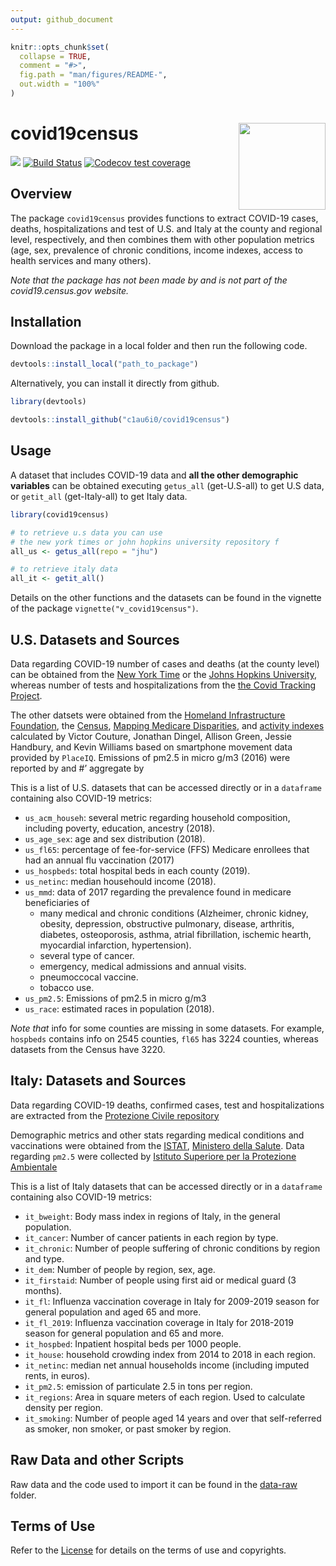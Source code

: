 ```yaml
---
output: github_document
---
```


<!-- README.md is generated from README.Rmd. Please edit that file -->

```r
knitr::opts_chunk$set(
  collapse = TRUE,
  comment = "#>",
  fig.path = "man/figures/README-",
  out.width = "100%"
)
```

# covid19census  <img src='inst/img/hexsticker2.png' align="right" height="139" >

<!-- badges: start -->

[![](https://img.shields.io/badge/devel%20version-0.0.1.0000-blue.svg)](https://codecov.io/gh/c1au6i0/covid19census?branch=master)
[![Build Status](https://travis-ci.com/c1au6i0/covid19census.svg?branch=master)](https://travis-ci.com/c1au6i0/covid19census)
[![Codecov test coverage](https://codecov.io/gh/c1au6i0/covid19census/branch/master/graph/badge.svg)](https://codecov.io/gh/c1au6i0/covid19census?branch=master)

<!-- badges: end -->

## Overview

The package `covid19census` provides functions to extract COVID-19 cases, deaths, hospitalizations and test of U.S. and Italy at the county and regional level, respectively, and then combines them with other population metrics (age, sex, prevalence of chronic conditions, income indexes, access to health services and many others).

*Note that the package has not been made by and is not part of the covid19.census.gov website.*

## Installation

Download the package in a local folder and then run the following code.

```r
devtools::install_local("path_to_package")
```

Alternatively, you can install it directly from github.

```r
library(devtools)

devtools::install_github("c1au6i0/covid19census")
```

## Usage

A dataset that includes COVID-19 data and **all the other demographic variables** can be obtained executing `getus_all` (get-U.S-all) to get U.S data, or `getit_all` (get-Italy-all) to get Italy data.

```r
library(covid19census)

# to retrieve u.s data you can use 
# the new york times or john hopkins university repository f
all_us <- getus_all(repo = "jhu")

# to retrieve italy data
all_it <- getit_all()
```

Details on the other functions and the datasets can be found in the vignette of the package `vignette("v_covid19census")`.

## U.S. Datasets and Sources

Data regarding COVID-19 number of cases and deaths (at the county level) can be obtained from the [New York Time](https://github.com/nytimes/covid-19-data) or the [Johns Hopkins University](https://github.com/CSSEGISandData), whereas number of tests and hospitalizations from the [the Covid Tracking Project](https://covidtracking.com/api}).

The other datsets were obtained from the [Homeland Infrastructure Foundation](https://hifld-geoplatform.opendata.arcgis.com/datasets/hospitals/data?page=18), the [Census](https://data.census.gov/cedsci/table?q=United%20States), [Mapping Medicare Disparities](https://data.cms.gov/mapping-medicare-disparities), and [activity indexes](https://github.com/COVIDExposureIndices/COVIDExposureIndices) calculated by  Victor Couture, Jonathan Dingel, Allison Green, Jessie Handbury, and Kevin Williams based on smartphone movement data provided by `PlaceIQ`. Emissions of pm2.5 in micro g/m3 (2016) were reported by \href{http://fizz.phys.dal.ca/~atmos/martin/?page_id=140#V4.NA.02.MAPLE}{Atmoshpheric Composition Analysis Group} and
#'  aggregate by \href{https://github.com/wxwx1993/PM_COVID/blob/master/additional_preprocessing_code/download_pm25_values.md}{Ista Zahn and Ben Sabath}

This is a list of U.S. datasets that can be accessed directly or in a `dataframe` containing also COVID-19 metrics:

* `us_acm_househ`: several metric regarding household composition, including poverty, education, ancestry (2018).
* `us_age_sex`: age and sex distribution (2018).
* `us_fl65`:  percentage of fee-for-service (FFS) Medicare enrollees that had an annual flu vaccination (2017)
* `us_hospbeds`: total hospital beds in each county (2019).
* `us_netinc`: median househould income (2018).
* `us_mmd`: data of 2017 regarding the  prevalence found in medicare beneficiaries of 
    * many medical and chronic conditions (Alzheimer, chronic kidney, obesity, depression, obstructive pulmonary, disease, arthritis, diabetes, osteoporosis, asthma, atrial  fibrillation, ischemic hearth, myocardial infarction, hypertension).
    * several type of cancer.
    * emergency,  medical admissions and annual visits.
    * pneumoccocal vaccine.
    * tobacco use.
* `us_pm2.5`: Emissions of pm2.5 in micro g/m3
* `us_race`: estimated races in population (2018).
    
*Note that* info for some counties are missing in some datasets. For example, `hospbeds` contains info on 2545 counties, `fl65` has 3224 counties, whereas datasets from the Census have 3220.

## Italy: Datasets and Sources

Data regarding COVID-19 deaths, confirmed cases, test and hospitalizations are extracted from the [Protezione Civile repository](https://github.com/pcm-dpc/COVID-19)

Demographic metrics and other stats regarding medical conditions and vaccinations were obtained from the [ISTAT](http://dati.istat.it/?lang=en), [Ministero della Salute](http://www.salute.gov.it/portale/home.html). Data regarding `pm2.5` were collected by [Istituto Superiore per la Protezione Ambientale](https://annuario.isprambiente.it/pon/basic/14)


This is a list of Italy datasets that can be accessed directly or in a `dataframe` containing also COVID-19 metrics:

* `it_bweight`: Body mass index in regions of Italy, in the general population.
* `it_cancer`: Number of cancer patients in each region by type.
* `it_chronic`: Number of people suffering of chronic conditions by region and type.
* `it_dem`: Number of people by region, sex, age.
* `it_firstaid`: Number of people using first aid or medical guard (3 months). 
* `it_fl`: Influenza vaccination coverage in Italy for 2009-2019 season for general population and aged 65 and more.
* `it_fl_2019`: Influenza vaccination coverage in Italy for 2018-2019 season for general population and 65 and more.
* `it_hospbed`: Inpatient hospital beds per 1000 people.
* `it_house`:  household crowding index from 2014 to 2018 in each region.
* `it_netinc`:  median net annual households income (including imputed rents, in euros).
* `it_pm2.5`:  emission of particulate 2.5 in tons per region.
* `it_regions`: Area in square meters of each region. Used to calculate density per region.
* `it_smoking`: Number of people aged 14 years and over that self-referred as smoker, non smoker, or past smoker by region.

## Raw Data and other Scripts

Raw data and the code used to import it can be found in the [data-raw](https://github.com/c1au6i0/covid19census/tree/master/data-raw) folder. 


## Terms of Use

Refer to the [License](https://github.com/c1au6i0/covid19census/blob/master/LICENSE.md) for details on the terms of use and copyrights.



